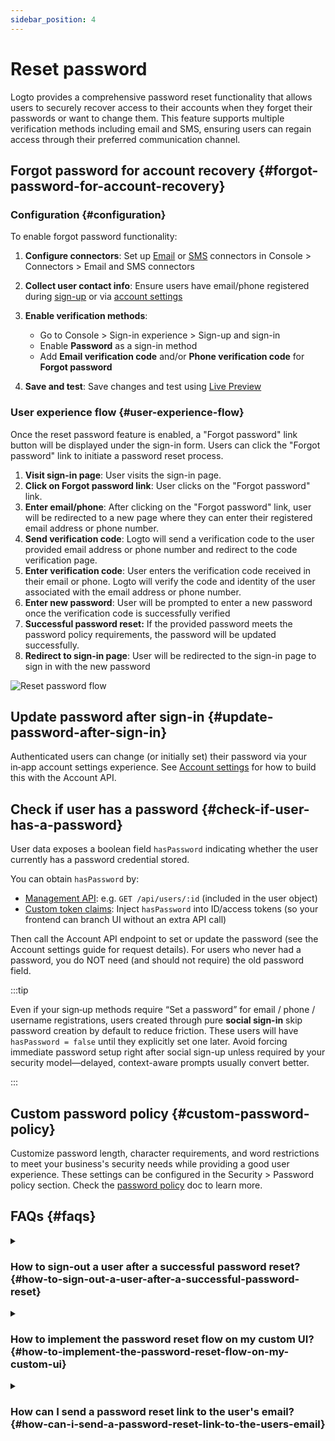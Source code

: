 ```yaml
---
sidebar_position: 4
---
```


# Reset password

Logto provides a comprehensive password reset functionality that allows users to securely recover access to their accounts when they forget their passwords or want to change them. This feature supports multiple verification methods including email and SMS, ensuring users can regain access through their preferred communication channel.

## Forgot password for account recovery \{#forgot-password-for-account-recovery}

### Configuration \{#configuration}

To enable forgot password functionality:

1. **Configure connectors**: Set up [Email](/connectors/email-connectors) or [SMS](/connectors/sms-connectors) connectors in <CloudLink to="/connectors/passwordless">Console > Connectors > Email and SMS connectors </CloudLink>

2. **Collect user contact info**: Ensure users have email/phone registered during [sign-up](/end-user-flows/sign-up-and-sign-in/sign-up) or via [account settings](/end-user-flows/account-settings/by-account-api#update-or-link-new-email)

3. **Enable verification methods**:

   - Go to <CloudLink to="/sign-in-experience/sign-up-and-sign-in">Console > Sign-in experience > Sign-up and sign-in</CloudLink>
   - Enable **Password** as a sign-in method
   - Add **Email verification code** and/or **Phone verification code** for **Forgot password**

4. **Save and test**: Save changes and test using [Live Preview](/customization/live-preview)

### User experience flow \{#user-experience-flow}

Once the reset password feature is enabled, a "Forgot password" link button will be displayed under the sign-in form. Users can click the "Forgot password" link to initiate a password reset process.

1. **Visit sign-in page**: User visits the sign-in page.
2. **Click on Forgot password link**: User clicks on the "Forgot password" link.
3. **Enter email/phone**: After clicking on the "Forgot password" link, user will be redirected to a new page where they can enter their registered email address or phone number.
4. **Send verification code**: Logto will send a verification code to the user provided email address or phone number and redirect to the code verification page.
5. **Enter verification code**: User enters the verification code received in their email or phone. Logto will verify the code and identity of the user associated with the email address or phone number.
6. **Enter new password**: User will be prompted to enter a new password once the verification code is successfully verified
7. **Successful password reset:** If the provided password meets the password policy requirements, the password will be updated successfully.
8. **Redirect to sign-in page**: User will be redirected to the sign-in page to sign in with the new password

<img src="/img/assets/reset-password.png" alt="Reset password flow" />

## Update password after sign-in \{#update-password-after-sign-in}

Authenticated users can change (or initially set) their password via your in‑app account settings experience. See [Account settings](/end-user-flows/account-settings/by-account-api#update-users-password) for how to build this with the Account API.

## Check if user has a password \{#check-if-user-has-a-password}

User data exposes a boolean field `hasPassword` indicating whether the user currently has a password credential stored.

You can obtain `hasPassword` by:

- [Management API](/integrate-logto/interact-with-management-api): e.g. `GET /api/users/:id` (included in the user object)
- [Custom token claims](/developers/custom-token-claims): Inject `hasPassword` into ID/access tokens (so your frontend can branch UI without an extra API call)

Then call the Account API endpoint to set or update the password (see the Account settings guide for request details). For users who never had a password, you do NOT need (and should not require) the old password field.

:::tip

Even if your sign‑up methods require “Set a password” for email / phone / username registrations, users created through pure **social sign-in** skip password creation by default to reduce friction. These users will have `hasPassword = false` until they explicitly set one later. Avoid forcing immediate password setup right after social sign-up unless required by your security model—delayed, context-aware prompts usually convert better.

:::

## Custom password policy \{#custom-password-policy}

Customize password length, character requirements, and word restrictions to meet your business's security needs while providing a good user experience. These settings can be configured in the <CloudLink to="/security/password-policy">Security > Password policy</CloudLink> section. Check the [password policy](/security/password-policy) doc to learn more.

## FAQs \{#faqs}

<details>
  <summary>

### How to sign-out a user after a successful password reset? \{#how-to-sign-out-a-user-after-a-successful-password-reset}

</summary>

Subscribe to the `PostResetPassword` [webhook event](/developers/webhooks/webhooks-events#user-interaction-hook-events) to receive a notification when a user successfully resets their password. You can then trigger a [sign-out](/end-user-flows/sign-out) action to invalidate the user's current session and redirect them to the sign-in page.

</details>

<details>
  <summary>

### How to implement the password reset flow on my custom UI? \{#how-to-implement-the-password-reset-flow-on-my-custom-ui}

</summary>

You can implement your own password reset flow by using the Logto's **Management API** and **Account API**. Checkout [account settings](/end-user-flows/account-settings/) for more details.

</details>

<details>
  <summary>

### How can I send a password reset link to the user's email? \{#how-can-i-send-a-password-reset-link-to-the-users-email}

</summary>

You can create a self-hosted password reset endpoint and utilize the Logto SDK to initiate a sign-in request with [`first_screen`](/end-user-flows/authentication-parameters/first-screen) set to `reset-password`. This will seamlessly redirect the user to the password reset page.

</details>
